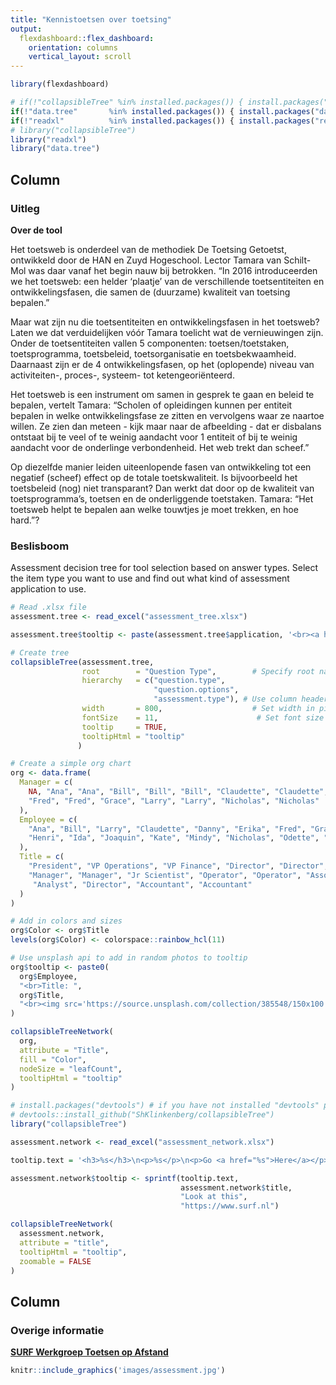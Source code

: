 ```yaml
---
title: "Kennistoetsen over toetsing"
output: 
  flexdashboard::flex_dashboard:
    orientation: columns
    vertical_layout: scroll
---
```


```r
library(flexdashboard)

# if(!"collapsibleTree" %in% installed.packages()) { install.packages("collapsibleTree") };
if(!"data.tree"       %in% installed.packages()) { install.packages("data.tree")       };
if(!"readxl"          %in% installed.packages()) { install.packages("readxl")          };
# library("collapsibleTree")
library("readxl")
library("data.tree")
```

Column {data-width=650}
-----------------------------------------------------------------------

### Uitleg

**Over de tool** 

Het toetsweb is onderdeel van de methodiek De Toetsing Getoetst, ontwikkeld door de HAN en Zuyd Hogeschool. Lector Tamara van Schilt-Mol was daar vanaf het begin nauw bij betrokken. "In 2016 introduceerden we het toetsweb: een helder 'plaatje' van de verschillende toetsentiteiten en ontwikkelingsfasen, die samen de (duurzame) kwaliteit van toetsing bepalen." 

Maar wat zijn nu die toetsentiteiten en ontwikkelingsfasen in het toetsweb? Laten we dat verduidelijken vóór Tamara toelicht wat de vernieuwingen zijn. Onder de toetsentiteiten vallen 5 componenten: toetsen/toetstaken, toetsprogramma, toetsbeleid, toetsorganisatie en toetsbekwaamheid. Daarnaast zijn er de 4 ontwikkelingsfasen, op het (oplopende) niveau van activiteiten-, proces-, systeem- tot ketengeoriënteerd.  

Het toetsweb is een instrument om samen in gesprek te gaan en beleid te bepalen, vertelt Tamara: "Scholen of opleidingen kunnen per entiteit bepalen in welke ontwikkelingsfase ze zitten en vervolgens waar ze naartoe willen. Ze zien dan meteen - kijk maar naar de afbeelding - dat er disbalans ontstaat bij te veel of te weinig aandacht voor 1 entiteit of bij te weinig aandacht voor de onderlinge verbondenheid. Het web trekt dan scheef."  

Op diezelfde manier leiden uiteenlopende fasen van ontwikkeling tot een negatief (scheef) effect op de totale toetskwaliteit. Is bijvoorbeeld het toetsbeleid (nog) niet transparant? Dan werkt dat door op de kwaliteit van toetsprogramma's, toetsen en de onderliggende toetstaken. Tamara: "Het toetsweb helpt te bepalen aan welke touwtjes je moet trekken, en hoe hard."? 

### Beslisboom

Assessment decision tree for tool selection based on answer types. Select the item type you want to use and find out what kind of assessment application to use.

```r
# Read .xlsx file
assessment.tree <- read_excel("assessment_tree.xlsx")

assessment.tree$tooltip <- paste(assessment.tree$application, '<br><a href="">klik</a>')

# Create tree
collapsibleTree(assessment.tree,
                root        = "Question Type",        # Specify root name. This can be any string
                hierarchy   = c("question.type",
                                "question.options",
                                "assessment.type"), # Use column headers from .xlsx file as branches
                width       = 800,                    # Set width in pixels
                fontSize    = 11,                      # Set font size
                tooltip     = TRUE,
                tooltipHtml = "tooltip"
               )
```

```r
# Create a simple org chart
org <- data.frame(
  Manager = c(
    NA, "Ana", "Ana", "Bill", "Bill", "Bill", "Claudette", "Claudette", "Danny",
    "Fred", "Fred", "Grace", "Larry", "Larry", "Nicholas", "Nicholas"
  ),
  Employee = c(
    "Ana", "Bill", "Larry", "Claudette", "Danny", "Erika", "Fred", "Grace",
    "Henri", "Ida", "Joaquin", "Kate", "Mindy", "Nicholas", "Odette", "Peter"
  ),
  Title = c(
    "President", "VP Operations", "VP Finance", "Director", "Director", "Scientist",
    "Manager", "Manager", "Jr Scientist", "Operator", "Operator", "Associate",
     "Analyst", "Director", "Accountant", "Accountant"
  )
)

# Add in colors and sizes
org$Color <- org$Title
levels(org$Color) <- colorspace::rainbow_hcl(11)

# Use unsplash api to add in random photos to tooltip
org$tooltip <- paste0(
  org$Employee,
  "<br>Title: ",
  org$Title,
  "<br><img src='https://source.unsplash.com/collection/385548/150x100'>"
)

collapsibleTreeNetwork(
  org,
  attribute = "Title",
  fill = "Color",
  nodeSize = "leafCount",
  tooltipHtml = "tooltip"
)
```







```r
# install.packages("devtools") # if you have not installed "devtools" package
# devtools::install_github("ShKlinkenberg/collapsibleTree")
library("collapsibleTree")

assessment.network <- read_excel("assessment_network.xlsx")

tooltip.text = '<h3>%s</h3>\n<p>%s</p>\n<p>Go <a href="%s">Here</a></p>'

assessment.network$tooltip <- sprintf(tooltip.text, 
                                      assessment.network$title, 
                                      "Look at this", 
                                      "https://www.surf.nl")

collapsibleTreeNetwork(
  assessment.network,
  attribute = "title",
  tooltipHtml = "tooltip",
  zoomable = FALSE
)
```



Column {data-width=350}
-----------------------------------------------------------------------

### Overige informatie

[**SURF Werkgroep Toetsen op Afstand**](https://www.versnellingsplan.nl/werkgroep-toetsen-op-afstand/)



```r
knitr::include_graphics('images/assessment.jpg')
```
